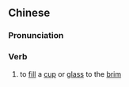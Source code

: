 {{also|斟满}}
==Chinese==
{{zh-forms|s=斟满}}

===Pronunciation===
{{zh-pron
|m=zhēnmǎn
|c=zam1 mun5
|h=pfs=chṳ̂m-mân
|cat=v
}}

===Verb===
{{zh-verb}}

# to [[fill]] a [[cup]] or [[glass]] to the [[brim]]